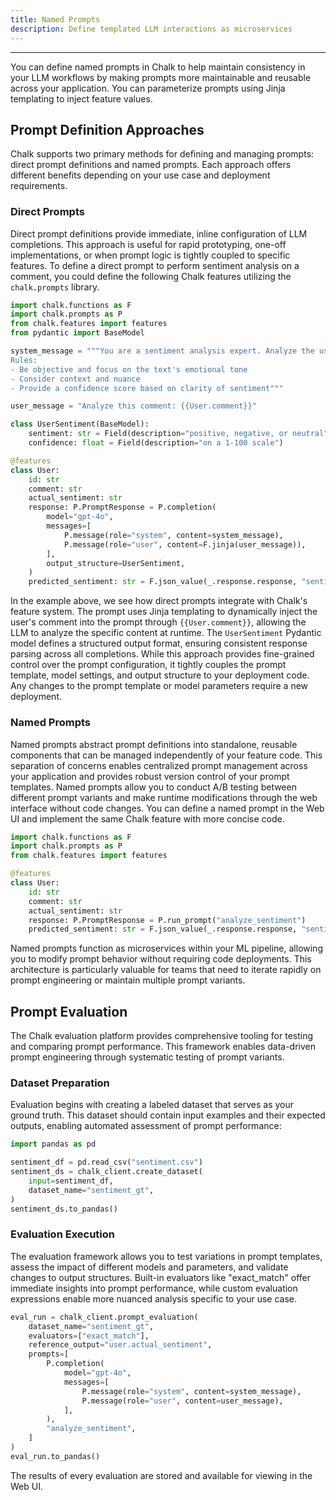 ```yaml
---
title: Named Prompts
description: Define templated LLM interactions as microservices
---
```


---

You can define named prompts in Chalk to help maintain consistency in your LLM workflows by making prompts more
maintainable and reusable across your application. You can parameterize prompts using Jinja templating to inject
feature values.

## Prompt Definition Approaches

Chalk supports two primary methods for defining and managing prompts: direct prompt definitions and named prompts.
Each approach offers different benefits depending on your use case and deployment requirements.

### Direct Prompts

Direct prompt definitions provide immediate, inline configuration of LLM completions. This approach is useful for
rapid prototyping, one-off implementations, or when prompt logic is tightly coupled to specific features. To define
a direct prompt to perform sentiment analysis on a comment, you could define the following Chalk features utilizing
the `chalk.prompts` library.

```py
import chalk.functions as F
import chalk.prompts as P
from chalk.features import features
from pydantic import BaseModel

system_message = """You are a sentiment analysis expert. Analyze the user's comment and determine if it's positive, negative, or neutral.
Rules:
- Be objective and focus on the text's emotional tone
- Consider context and nuance
- Provide a confidence score based on clarity of sentiment"""

user_message = "Analyze this comment: {{User.comment}}"

class UserSentiment(BaseModel):
    sentiment: str = Field(description="positive, negative, or neutral")
    confidence: float = Field(description="on a 1-100 scale")

@features
class User:
    id: str
    comment: str
    actual_sentiment: str
    response: P.PromptResponse = P.completion(
        model="gpt-4o",
        messages=[
            P.message(role="system", content=system_message),
            P.message(role="user", content=F.jinja(user_message)),
        ],
        output_structure=UserSentiment,
    )
    predicted_sentiment: str = F.json_value(_.response.response, "sentiment")
```

In the example above, we see how direct prompts integrate with Chalk's feature system. The prompt uses Jinja templating
to dynamically inject the user's comment into the prompt through `{{User.comment}}`, allowing the LLM to analyze the
specific content at runtime. The `UserSentiment` Pydantic model defines a structured output format, ensuring consistent
response parsing across all completions. While this approach provides fine-grained control over the prompt
configuration, it tightly couples the prompt template, model settings, and output structure to your deployment code.
Any changes to the prompt template or model parameters require a new deployment.

### Named Prompts

Named prompts abstract prompt definitions into standalone, reusable components that can be managed independently of
your feature code. This separation of concerns enables centralized prompt management across your application and
provides robust version control of your prompt templates. Named prompts allow you to conduct A/B testing between
different prompt variants and make runtime modifications through the web interface without code changes. You can define
a named prompt in the Web UI and implement the same Chalk feature with more concise code.

```py
import chalk.functions as F
import chalk.prompts as P
from chalk.features import features

@features
class User:
    id: str
    comment: str
    actual_sentiment: str
    response: P.PromptResponse = P.run_prompt("analyze_sentiment")
    predicted_sentiment: str = F.json_value(_.response.response, "sentiment")
```

Named prompts function as microservices within your ML pipeline, allowing you to modify prompt behavior without
requiring code deployments. This architecture is particularly valuable for teams that need to iterate rapidly on prompt
engineering or maintain multiple prompt variants.

## Prompt Evaluation

The Chalk evaluation platform provides comprehensive tooling for testing and comparing prompt performance. This
framework enables data-driven prompt engineering through systematic testing of prompt variants.

### Dataset Preparation

Evaluation begins with creating a labeled dataset that serves as your ground truth. This dataset should contain input
examples and their expected outputs, enabling automated assessment of prompt performance:

```py
import pandas as pd

sentiment_df = pd.read_csv("sentiment.csv")
sentiment_ds = chalk_client.create_dataset(
    input=sentiment_df,
    dataset_name="sentiment_gt",
)
sentiment_ds.to_pandas()
```

### Evaluation Execution

The evaluation framework allows you to test variations in prompt templates, assess the impact of different models and
parameters, and validate changes to output structures. Built-in evaluators like "exact_match" offer immediate insights
into prompt performance, while custom evaluation expressions enable more nuanced analysis specific to your use case.

```py
eval_run = chalk_client.prompt_evaluation(
    dataset_name="sentiment_gt",
    evaluators=["exact_match"],
    reference_output="user.actual_sentiment",
    prompts=[
        P.completion(
            model="gpt-4o", 
            messages=[
                P.message(role="system", content=system_message),
                P.message(role="user", content=user_message),
            ],
        ),
        "analyze_sentiment",
    ]
)
eval_run.to_pandas()
```

The results of every evaluation are stored and available for viewing in the Web UI.

